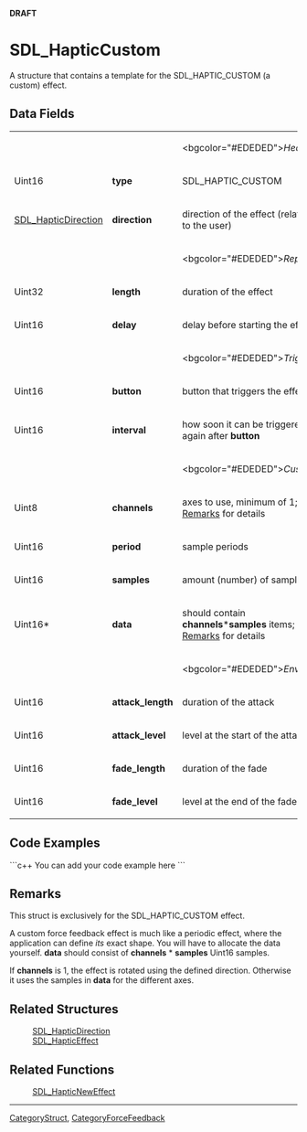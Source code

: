 <span color="red">'''DRAFT'''</span>

= SDL_HapticCustom =
A structure that contains a template for the SDL_HAPTIC_CUSTOM (a custom) effect.


== Data Fields ==
{|
|
|
|<bgcolor="#EDEDED">''Header''
|-
|Uint16
|'''type'''
|SDL_HAPTIC_CUSTOM
|-
|[[SDL_HapticDirection]]
|'''direction'''
|direction of the effect (relative to the user)
|-
|
|
|<bgcolor="#EDEDED">''Replay''
|-
|Uint32
|'''length'''
|duration of the effect
|-
|Uint16
|'''delay'''
|delay before starting the effect
|-
|
|
|<bgcolor="#EDEDED">''Trigger''
|-
|Uint16
|'''button'''
|button that triggers the effect
|-
|Uint16
|'''interval'''
|how soon it can be triggered again after '''button'''
|-
|
|
|<bgcolor="#EDEDED">''Custom''
|-
|Uint8
|'''channels'''
|axes to use, minimum of 1; see [[#Remarks|Remarks]] for details
|-
|Uint16
|'''period'''
|sample periods
|-
|Uint16
|'''samples'''
| amount (number) of samples
|-
|Uint16*
|'''data'''
|should contain '''channels'''*'''samples''' items; see [[#Remarks|Remarks]] for details
|-
|
|
|<bgcolor="#EDEDED">''Envelope''
|-
|Uint16
|'''attack_length'''
|duration of the attack
|-
|Uint16
|'''attack_level'''
|level at the start of the attack
|-
|Uint16
|'''fade_length'''
|duration of the fade
|-
|Uint16
|'''fade_level'''
|level at the end of the fade
|}

== Code Examples ==
```c++
You can add your code example here
```

== Remarks ==
This struct is exclusively for the SDL_HAPTIC_CUSTOM effect.

A custom force feedback effect is much like a periodic effect, where the application can define ''its'' exact shape. You will have to allocate the data yourself.
<!-- <span style="color: green;">I think this should be a new paragraph or moved down to connect to the next one.</span> --> '''data''' should consist of '''channels''' * '''samples''' Uint16 samples. <!-- <span style="color: green;">This is basically repeated above. Is there a better way to say this and still be correct and readable to programmers but also to people who speak English?</span> -->

If '''channels''' is 1, the effect is rotated using the defined direction. Otherwise it uses the samples in '''data''' for the different axes.

== Related Structures ==
:[[SDL_HapticDirection]]
:[[SDL_HapticEffect]]

== Related Functions ==
:[[SDL_HapticNewEffect]]

----
[[CategoryStruct]], [[CategoryForceFeedback]]
